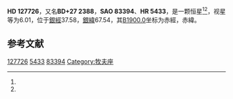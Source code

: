 {{Starbox begin
| name = HD 127726
}}
{{Starbox observe
| epoch = [[J2000.0|J2000.0]]
| constell = {{星座名待查}}<ref name=SIMBAD>{{cite web
 | url=http://simbad.u-strasbg.fr/simbad/sim-id?Ident=HR+5433
 | title=Pulsating variable Star
 | publisher=Centre de Données astronomiques de Strasbourg
 | work=SIMBAD
 | accessdate=2012-07-13
 | archive-date=2016-03-18
 | archive-url=https://web.archive.org/web/20160318221328/http://simbad.u-strasbg.fr/simbad/sim-id?Ident=HR+5433
 | dead-url=no
 }}</ref><ref name=DATA>{{cite web
 | url=http://vizier.u-strasbg.fr/viz-bin/VizieR-5?-out.add=.&-source=5050&-corr=PK=HR&-out.max=9999&HR=5433
 | title=VizieR Detailed Page
 | accessdate=2012-07-13
 | archive-date=2016-03-04
 | archive-url=https://web.archive.org/web/20160304142330/http://vizier.u-strasbg.fr/viz-bin/VizieR-5?-out.add=.&-source=5050&-corr=PK=HR&-out.max=9999&HR=5433
 | dead-url=no
 }}</ref>
| 星官 = 
| ra = {{RA|14|32|20.2}}<ref name=SIMBAD /><ref name=DATA />
| dec = {{DEC|+26|40|38}}<ref name=SIMBAD /><ref name=DATA />
| appmag_v = 6.01<ref name=SIMBAD /><ref name=DATA />
}}
{{Starbox character
| class = A7Vn<ref name=SIMBAD /><ref name=DATA />
| b-v = 0.22<ref name=SIMBAD /><ref name=DATA />
| u-b = 0.07<ref name=SIMBAD /><ref name=DATA />
| r-i = <ref name=SIMBAD /><ref name=DATA />
| variable = 
}}
{{Starbox astrometry
| radial_v = 0.07
| prop_mo_ra = -4
| parallax = 0.011
| p_error = 
}}
{{Starbox catalog
| names =BD+27 2388，[[SAO星表|SAO]] 83394，[[HD星表|HD]] 127726，[[HR星表|HR]] 5433}}
{{Starbox reference |Simbad=HR+5433}}
{{Starbox end}}

'''HD 127726'''，又名'''BD+27 2388'''，'''SAO 83394'''、'''HR 5433'''，是一颗恒星<ref name=SIMBAD /><ref name=DATA />，视星等为6.01，位于[[銀道座標系|銀經]]37.58，[[銀道座標系|銀緯]]67.54，其[[B1900.0|B1900.0]]坐标为赤經{{RA|14|27|54.6}}，赤緯{{DEC|+27|67.54|10}}。

== 参考文献 ==
{{reflist}}

{{star-stub}}

[[Category:HD和HDE天體|127726]]
[[Category:HR天體|5433]]
[[Category:SAO天體|83394]]
[[Category:牧夫座|Category:牧夫座]]